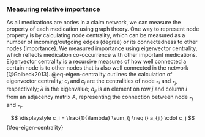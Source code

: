 ::: {.content-visible unless-meta="in.article"}
### Measuring relative importance
:::

As all medications are nodes in a claim network, we can measure the property of each medication using graph theory. One way to represent node property is by calculating node centrality, which can be measured as a number of incoming/outgoing edges (degree) or its connectedness to other nodes (importance). We measured importance using eigenvector centrality, which reflects medication co-occurrence with other important medications. Eigenvector centrality is a recursive measures of how well connected a certain node is to other nodes that is also well connected in the network [@Golbeck2013]. @eq-eigen-centrality outlines the calculation of eigenvector centrality; $c_i$ and $c_j$ are the centralities of node $\mathcal{v}_i$ and $\mathcal{v}_j$, respectively; $\lambda$ is the eigenvalue; $a_{ji}$ is an element on row $j$ and column $i$ from an adjacency matrix $A$, representing the connection between node $\mathcal{v}_j$ and $\mathcal{v}_i$.

$$
\displaystyle c_i = \frac{1}{\lambda} \sum_{j \neq i} a_{ji} \cdot c_j
$$ {#eq-eigen-centrality}
